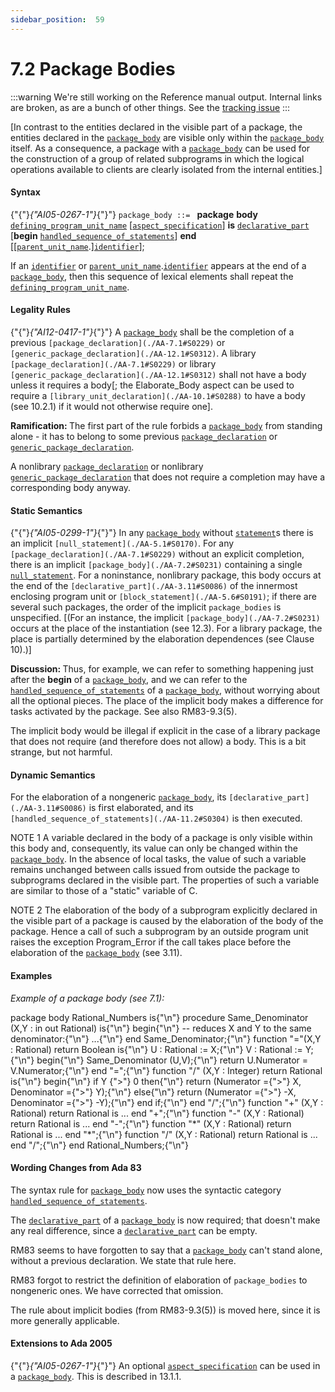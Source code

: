 ---
sidebar_position:  59
---

# 7.2  Package Bodies

:::warning
We're still working on the Reference manual output.  Internal links are broken,
as are a bunch of other things.
See the [tracking issue](https://github.com/ada-lang-io/ada-lang-io/issues/20)
:::


<p>[In contrast to the entities declared in the visible part of a package, the entities declared in the <code><a href="./AA-7.2#S0231">package_body</a></code> are visible only within the <code><a href="./AA-7.2#S0231">package_body</a></code> itself. As a consequence, a package with a <code><a href="./AA-7.2#S0231">package_body</a></code> can be used for the construction of a group of related subprograms in which the logical operations available to clients are clearly isolated from the internal entities.] </p>

#### Syntax

<p>{"{"}<em>{"AI05-0267-1"}</em>{"}"} <code>package_body</code><a id="S0231"></a><code> ::= </code>    <strong>package</strong> <strong>body</strong> <code><a href="./AA-6.1#S0201">defining_program_unit_name</a></code>        [<code><a href="./AA-13.1#S0346">aspect_specification</a></code>] <strong>is</strong>       <code><a href="./AA-3.11#S0086">declarative_part</a></code>   [<strong>begin</strong>        <code><a href="./AA-11.2#S0304">handled_sequence_of_statements</a></code>]    <strong>end</strong> [[<code><a href="./AA-10.1#S0291">parent_unit_name</a></code>.]<code><a href="./AA-2.3#S0002">identifier</a></code>];</p>
<p>If an <code><a href="./AA-2.3#S0002">identifier</a></code> or <code><a href="./AA-10.1#S0291">parent_unit_name</a></code>.<code><a href="./AA-2.3#S0002">identifier</a></code> appears at the end of a <code><a href="./AA-7.2#S0231">package_body</a></code>, then this sequence of lexical elements shall repeat the <code><a href="./AA-6.1#S0201">defining_program_unit_name</a></code>. </p>

#### Legality Rules

<p>{"{"}<em>{"AI12-0417-1"}</em>{"}"} A <code><a href="./AA-7.2#S0231">package_body</a></code> shall be the completion of a previous <code>[package_declaration](./AA-7.1#S0229)</code> or <code>[generic_package_declaration](./AA-12.1#S0312)</code>. A library <code>[package_declaration](./AA-7.1#S0229)</code> or library <code>[generic_package_declaration](./AA-12.1#S0312)</code> shall not have a body unless it requires a body[; the Elaborate_Body aspect can be used to require a <code>[library_unit_declaration](./AA-10.1#S0288)</code> to have a body (see 10.2.1) if it would not otherwise require one]. </p>
<p><strong>Ramification: </strong>The first part of the rule forbids a <code><a href="./AA-7.2#S0231">package_body</a></code> from standing alone - it has to belong to some previous <code><a href="./AA-7.1#S0229">package_declaration</a></code> or <code><a href="./AA-12.1#S0312">generic_package_declaration</a></code>.</p>
<p>A nonlibrary <code><a href="./AA-7.1#S0229">package_declaration</a></code> or nonlibrary <code><a href="./AA-12.1#S0312">generic_package_declaration</a></code> that does not require a completion may have a corresponding body anyway. </p>

#### Static Semantics

<p>{"{"}<em>{"AI05-0299-1"}</em>{"}"} In any <code><a href="./AA-7.2#S0231">package_body</a></code> without <code><a href="./AA-5.1#S0167">statement</a></code>s there is an implicit <code>[null_statement](./AA-5.1#S0170)</code>. For any <code>[package_declaration](./AA-7.1#S0229)</code> without an explicit completion, there is an implicit <code>[package_body](./AA-7.2#S0231)</code> containing a single <code><a href="./AA-5.1#S0170">null_statement</a></code>. For a noninstance, nonlibrary package, this body occurs at the end of the <code>[declarative_part](./AA-3.11#S0086)</code> of the innermost enclosing program unit or <code>[block_statement](./AA-5.6#S0191)</code>; if there are several such packages, the order of the implicit <code>package_bodies</code> is unspecified. [(For an instance, the implicit <code>[package_body](./AA-7.2#S0231)</code> occurs at the place of the instantiation (see 12.3). For a library package, the place is partially determined by the elaboration dependences (see Clause 10).)] </p>
<p><strong>Discussion: </strong>Thus, for example, we can refer to something happening just after the <strong>begin</strong> of a <code><a href="./AA-7.2#S0231">package_body</a></code>, and we can refer to the <code><a href="./AA-11.2#S0304">handled_sequence_of_statements</a></code> of a <code><a href="./AA-7.2#S0231">package_body</a></code>, without worrying about all the optional pieces. The place of the implicit body makes a difference for tasks activated by the package. See also RM83-9.3(5).</p>
<p>The implicit body would be illegal if explicit in the case of a library package that does not require (and therefore does not allow) a body. This is a bit strange, but not harmful. </p>

#### Dynamic Semantics

<p>For the elaboration of a nongeneric <code><a href="./AA-7.2#S0231">package_body</a></code>, its <code>[declarative_part](./AA-3.11#S0086)</code> is first elaborated, and its <code>[handled_sequence_of_statements](./AA-11.2#S0304)</code> is then executed. </p>
<p>NOTE 1   A variable declared in the body of a package is only visible within this body and, consequently, its value can only be changed within the <code><a href="./AA-7.2#S0231">package_body</a></code>. In the absence of local tasks, the value of such a variable remains unchanged between calls issued from outside the package to subprograms declared in the visible part. The properties of such a variable are similar to those of a "static" variable of C.</p>
<p>NOTE 2   The elaboration of the body of a subprogram explicitly declared in the visible part of a package is caused by the elaboration of the body of the package. Hence a call of such a subprogram by an outside program unit raises the exception Program_Error if the call takes place before the elaboration of the <code><a href="./AA-7.2#S0231">package_body</a></code> (see 3.11). </p>

#### Examples

<p><em>Example of a package body (see 7.1):</em> </p>
<CodeBlock>
package body Rational_Numbers is{"\n"}
</CodeBlock>

<CodeBlock>
   procedure Same_Denominator (X,Y : in out Rational) is{"\n"}   begin{"\n"}      --  reduces X and Y to the same denominator:{"\n"}      ...{"\n"}   end Same_Denominator;{"\n"}
</CodeBlock>

<CodeBlock>
   function "="(X,Y : Rational) return Boolean is{"\n"}      U : Rational := X;{"\n"}      V : Rational := Y;{"\n"}   begin{"\n"}      Same_Denominator (U,V);{"\n"}      return U.Numerator = V.Numerator;{"\n"}   end "=";{"\n"}
</CodeBlock>

<CodeBlock>
   function "/" (X,Y : Integer) return Rational is{"\n"}   begin{"\n"}      if Y {">"} 0 then{"\n"}         return (Numerator ={">"} X,  Denominator ={">"} Y);{"\n"}      else{"\n"}         return (Numerator ={">"} -X, Denominator ={">"} -Y);{"\n"}      end if;{"\n"}   end "/";{"\n"}
</CodeBlock>

<CodeBlock>
   function "+" (X,Y : Rational) return Rational is ... end "+";{"\n"}   function "-" (X,Y : Rational) return Rational is ... end "-";{"\n"}   function "*" (X,Y : Rational) return Rational is ... end "*";{"\n"}   function "/" (X,Y : Rational) return Rational is ... end "/";{"\n"}
</CodeBlock>

<CodeBlock>
end Rational_Numbers;{"\n"}
</CodeBlock>


#### Wording Changes from Ada 83

<p>The syntax rule for <code><a href="./AA-7.2#S0231">package_body</a></code> now uses the syntactic category <code><a href="./AA-11.2#S0304">handled_sequence_of_statements</a></code>.</p>
<p>The <code><a href="./AA-3.11#S0086">declarative_part</a></code> of a <code><a href="./AA-7.2#S0231">package_body</a></code> is now required; that doesn't make any real difference, since a <code><a href="./AA-3.11#S0086">declarative_part</a></code> can be empty.</p>
<p>RM83 seems to have forgotten to say that a <code><a href="./AA-7.2#S0231">package_body</a></code> can't stand alone, without a previous declaration. We state that rule here.</p>
<p>RM83 forgot to restrict the definition of elaboration of <code>package_bodies</code> to nongeneric ones. We have corrected that omission.</p>
<p>The rule about implicit bodies (from RM83-9.3(5)) is moved here, since it is more generally applicable. </p>

#### Extensions to Ada 2005

<p>{"{"}<em>{"AI05-0267-1"}</em>{"}"} An optional <code><a href="./AA-13.1#S0346">aspect_specification</a></code> can be used in a <code><a href="./AA-7.2#S0231">package_body</a></code>. This is described in 13.1.1. </p>
